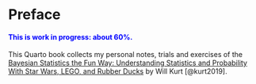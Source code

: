 # Preface {.unnumbered}

::: {.callout-note style="color: blue;"}
#### This is work in progress: about 60%.
:::

This Quarto book collects my personal notes, trials and exercises of the
[Bayesian Statistics the Fun Way: Understanding Statistics and
Probability With Star Wars, LEGO, and Rubber
Ducks](https://nostarch.com/learnbayes) by
Will Kurt [@kurt2019].
